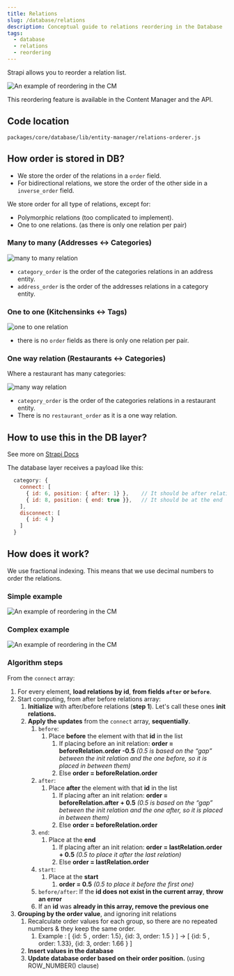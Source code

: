 ```yaml
---
title: Relations
slug: /database/relations
description: Conceptual guide to relations reordering in the Database
tags:
  - database
  - relations
  - reordering
---
```


Strapi allows you to reorder a relation list.

<img src="/img/database/reordering.png" alt="An example of reordering in the CM" />

This reordering feature is available in the Content Manager and the API.

## Code location

`packages/core/database/lib/entity-manager/relations-orderer.js`

## How order is stored in DB?

- We store the order of the relations in a `order` field.
- For bidirectional relations, we store the order of the other side in a `inverse_order` field.

We store order for all type of relations, except for:

- Polymorphic relations (too complicated to implement).
- One to one relations. (as there is only one relation per pair)

### Many to many (Addresses <-> Categories)

<img src="/img/database/m2m-example.png" alt="many to many relation" />

- `category_order` is the order of the categories relations in an address entity.
- `address_order` is the order of the addresses relations in a category entity.

### One to one (Kitchensinks <-> Tags)

<img src="/img/database/o2o-example.png" alt="one to one relation" />

- there is no `order` fields as there is only one relation per pair.

### One way relation (Restaurants <-> Categories)

Where a restaurant has many categories:

<img src="/img/database/mw-example.png" alt="many way relation" />

- `category_order` is the order of the categories relations in a restaurant entity.
- There is no `restaurant_order` as it is a one way relation.

## How to use this in the DB layer?

See more on [Strapi Docs](https://docs.strapi.io/dev-docs/api/rest/relations#connect)

The database layer receives a payload like this:

```js
  category: {
    connect: [
      { id: 6, position: { after: 1} },    // It should be after relation id=1
      { id: 8, position: { end: true }},   // It should be at the end
    ],
    disconnect: [
      { id: 4 }
    ]
  }
```

## How does it work?

We use fractional indexing. This means that we use decimal numbers to order the relations.

### Simple example

<img src="/img/database/reordering-algo-1.png" alt="An example of reordering in the CM"/>

### Complex example

<img src="/img/database/reordering-algo-2.png" alt="An example of reordering in the CM" />

### Algorithm steps

From the `connect` array:

1. For every element, **load relations by id**, **from fields `after` or `before`**.
2. Start computing, from after before relations array:
   1. **Initialize** with after/before relations (**step 1**). Let's call these ones **init relations.**
   2. **Apply the updates** from the `connect` array, **sequentially**.
      1. `before`:
         1. Place **before** the element with that **id** in the list
            1. If placing before an init relation: **order = beforeRelation.order -0.5**
               _(0.5 is based on the “gap” between the init relation and the one before, so it is placed in between them)_
            2. Else **order = beforeRelation.order**
      2. `after`:
         1. Place **after** the element with that **id** in the list
            1. If placing after an init relation: **order = beforeRelation.after + 0.5**
               _(0.5 is based on the “gap” between the init relation and the one after, so it is placed in between them)_
            2. Else **order = beforeRelation.order**
      3. `end`:
         1. Place at the **end**
            1. If placing after an init relation: **order = lastRelation.order + 0.5**
               _(0.5 to place it after the last relation)_
            2. Else **order = lastRelation.order**
      4. `start`:
         1. Place at the **start**
            1. **order = 0.5**
               _(0.5 to place it before the first one)_
      5. `before/after`: If the **id does not exist in the current array**, **throw an error**
      6. If an **id** was **already in this array, remove the previous one**
3. **Grouping by the order value**, and ignoring init relations
   1. Recalculate order values for each group, so there are no repeated numbers & they keep the same order.
      1. Example : [ {id: 5 , order: 1.5}, {id: 3, order: 1.5 } ] → [ {id: 5 , order: 1.33}, {id: 3, order: 1.66 } ]
   2. **Insert values in the database**
   3. **Update database order based on their order position.** (using ROW_NUMBER() clause)
